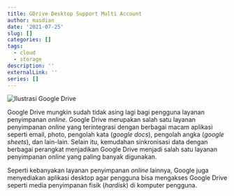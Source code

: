 ```yaml
---
title: GDrive Desktop Support Multi Account
author: masdian
date: '2021-07-25'
slug: []
categories: []
tags:
  - cloud
  - storage
description: ''
externalLink: ''
series: []
---
```


![](images/Gdrive.jpg "Ilustrasi Google Drive")

Google Drive mungkin sudah tidak asing lagi bagi pengguna layanan penyimpanan *online*. Google Drive merupakan salah satu layanan penyimpanan *online* yang terintegrasi dengan berbagai macam aplikasi seperti email, photo, pengolah kata (*google docs*), pengolah angka (*google sheets*), dan lain-lain. Selain itu, kemudahan sinkronisasi data dengan berbagai perangkat menjadikan Google Drive menjadi salah satu layanan penyimpanan *online* yang paling banyak digunakan.

Seperti kebanyakan layanan penyimpanan *online* lainnya, Google juga menyediakan aplikasi desktop agar pengguna bisa mengakses Google Drive seperti media penyimpanan fisik (*hardisk*) di komputer pengguna.
